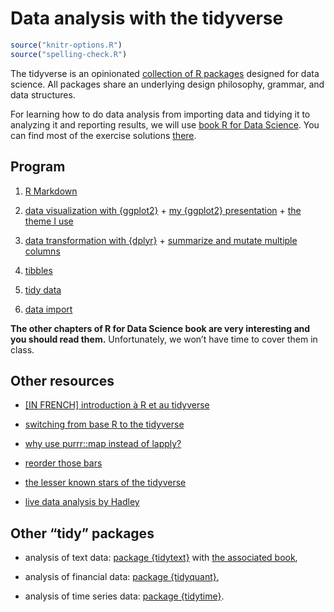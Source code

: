 # Data analysis with the tidyverse

```r
source("knitr-options.R")
source("spelling-check.R")
```

The tidyverse is an opinionated [collection of R packages](https://www.tidyverse.org/packages/) designed for data science. All packages share an underlying design philosophy, grammar, and data structures. 

For learning how to do data analysis from importing data and tidying it to analyzing it and reporting results, we will use [book R for Data Science](http://r4ds.had.co.nz/). You can find most of the exercise solutions [there](https://jrnold.github.io/r4ds-exercise-solutions/).

## Program

1. [R Markdown](http://r4ds.had.co.nz/r-markdown.html)

1. [data visualization with {ggplot2}](http://r4ds.had.co.nz/data-visualisation.html) + [my {ggplot2} presentation](https://privefl.github.io/R-presentation/ggplot2.html) + [the theme I use](https://gist.github.com/privefl/5a66f89b8b32e32983069d5d09d2fdff)

1. [data transformation with {dplyr}](http://r4ds.had.co.nz/transform.html) + [summarize and mutate multiple columns](http://dplyr.tidyverse.org/reference/summarise_all.html)

1. [tibbles](https://jrnold.github.io/r4ds-exercise-solutions/tibbles.html)

1. [tidy data](http://r4ds.had.co.nz/tidy-data.html)

1. [data import](http://r4ds.had.co.nz/data-import.html#getting-started)

**The other chapters of R for Data Science book are very interesting and you should read them.**
Unfortunately, we won't have time to cover them in class.

## Other resources

- [[IN FRENCH] introduction à R et au tidyverse](https://juba.github.io/tidyverse/index.html)

- [switching from base R to the tidyverse](http://www.significantdigits.org/2017/10/switching-from-base-r-to-tidyverse/)

- [why use purrr::map instead of lapply?](https://stackoverflow.com/q/45101045/6103040)

- [reorder those bars](https://github.com/jtr13/codehelp/blob/master/R/reorder.md)

- [the lesser known stars of the tidyverse](https://www.rstudio.com/resources/videos/the-lesser-known-stars-of-the-tidyverse/)

- [live data analysis by Hadley](https://youtu.be/go5Au01Jrvs)

<!-- ## Import data -->

<!-- We have seen the "Import Dataset" button of RStudio: -->

<!-- ```{r, echo=FALSE} -->
<!-- knitr::include_graphics("images/data-import-environment.png") -->
<!-- ``` -->

<!-- - You can use [package **readr**](http://readr.tidyverse.org/) (part of the tidyverse). -->

<!-- - Personally, I also really like `data.table::read()` (with parameter `data.table = FALSE` if you want a `data.frame` instead of a `data.table`) which is very fast and convenient, and have been available for quite some time. -->

<!-- - Use [package **feather**](https://blog.rstudio.com/2016/03/29/feather/) to read/write data frames from/to R/Python. -->

<!-- - Check other available package with [this list](https://github.com/rstudio/RStartHere#import). -->

<!-- ## Tidy data -->

<!-- So, what does "tidy" mean in "tidyverse"? -->


## Other "tidy" packages

- analysis of text data: [package {tidytext}](https://github.com/juliasilge/tidytext) with [the associated book](https://www.tidytextmining.com/),

- analysis of financial data: [package {tidyquant}](https://business-science.github.io/tidyquant/index.html),

- analysis of time series data: [package {tidytime}](https://github.com/jayhesselberth/tidytime).